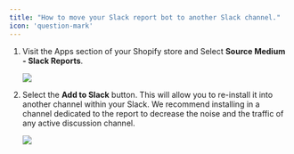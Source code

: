 ```yaml
---
title: "How to move your Slack report bot to another Slack channel."
icon: 'question-mark'
---
```


1. Visit the Apps section of your Shopify store and Select **Source Medium - Slack Reports**.
    
    ![](/images/article-imgs/moving-slack-bot-to-another-channel/slack1.png)
    
2. Select the **Add to Slack** button. This will allow you to re-install it into another channel within your Slack. We recommend installing in a channel dedicated to the report to decrease the noise and the traffic of any active discussion channel.
    
    ![](/images/article-imgs/moving-slack-bot-to-another-channel/slack2.jpg)
